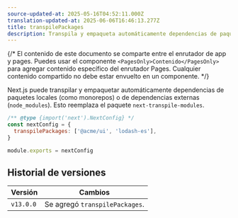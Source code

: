 ```yaml
---
source-updated-at: 2025-05-16T04:52:11.000Z
translation-updated-at: 2025-06-06T16:46:13.277Z
title: transpilePackages
description: Transpila y empaqueta automáticamente dependencias de paquetes locales (como monorepos) o de dependencias externas (`node_modules`).
---
```


{/* El contenido de este documento se comparte entre el enrutador de app y pages. Puedes usar el componente `<PagesOnly>Contenido</PagesOnly>` para agregar contenido específico del enrutador Pages. Cualquier contenido compartido no debe estar envuelto en un componente. */}

Next.js puede transpilar y empaquetar automáticamente dependencias de paquetes locales (como monorepos) o de dependencias externas (`node_modules`). Esto reemplaza el paquete `next-transpile-modules`.

```js filename="next.config.js"
/** @type {import('next').NextConfig} */
const nextConfig = {
  transpilePackages: ['@acme/ui', 'lodash-es'],
}

module.exports = nextConfig
```

## Historial de versiones

| Versión   | Cambios                    |
| --------- | -------------------------- |
| `v13.0.0` | Se agregó `transpilePackages`. |
